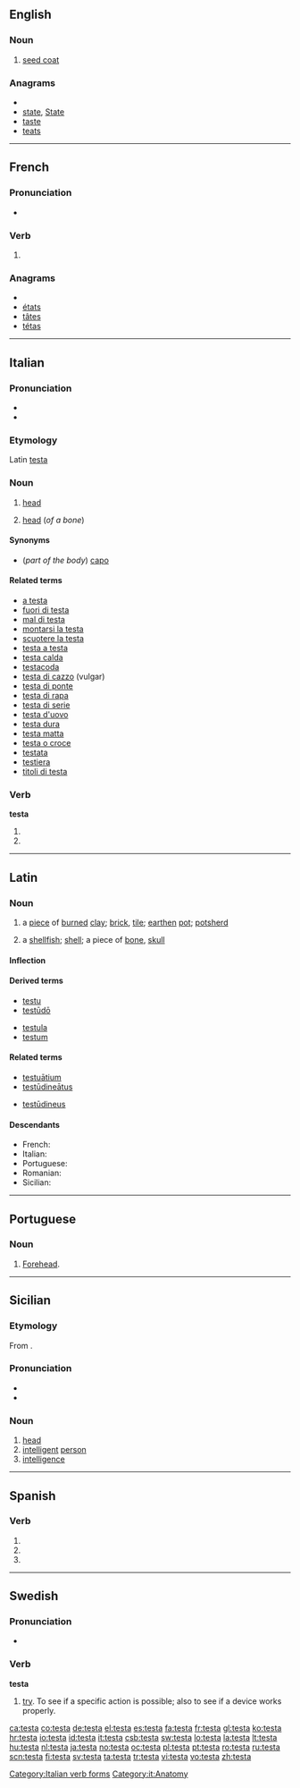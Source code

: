 ==English==

===Noun===
{{en-noun}}

# [[seed coat]]

===Anagrams===
* {{alphagram|aestt}}
* [[state#English|state]], [[State#English|State]]
* [[taste#English|taste]]
* [[teats#English|teats]]

----

==French==

===Pronunciation===
* {{IPA|lang=fr|/tɛs.ta/}}

===Verb===
{{fr-verb-form}}

# {{conjugation of|tester||3|s|[[past historic]]|lang=fr}}

===Anagrams===
* {{alphagram|aestt}}
* [[états#French|états]]
* [[tâtes#French|tâtes]]
* [[tétas#French|tétas]]

----

==Italian==
{{wikipedia|lang=it}}

===Pronunciation===
* {{IPA|[ˈtɛsta]|lang=it}}
* {{audio|It-la testa.ogg|Audio}}

===Etymology===
Latin [[testa]]

===Noun===
{{it-noun|test|f|a|e}}

# [[head]]
# {{skeleton|lang=it}} [[head]] (''of a bone'')

====Synonyms====
* (''part of the body'') [[capo]]

====Related terms====
* [[a testa]]
* [[fuori di testa]]
* [[mal di testa]]
* [[montarsi la testa]]
* [[scuotere la testa]]
* [[testa a testa]]
* [[testa calda]]
* [[testacoda]]
* [[testa di cazzo]] (vulgar)
* [[testa di ponte]]
* [[testa di rapa]]
* [[testa di serie]]
* [[testa d'uovo]]
* [[testa dura]]
* [[testa matta]]
* [[testa o croce]]
* [[testata]]
* [[testiera]]
* [[titoli di testa]]

===Verb===
'''testa'''

# {{form of|[[third-person|Third-person]] [[singular]] [[present tense]]|[[testare#Italian|testare]]|lang=Italian}}
# {{form of|[[second-person|Second-person]] singular [[imperative]]|testare#Italian|testare|lang=Italian}}

[[Category:Italian verb forms]]
[[Category:it:Anatomy]]

----

==Latin==

===Noun===
{{la-noun|testa|testae|testae|f|first}}

# a [[piece]] of [[burned]] [[clay]]; [[brick]], [[tile]]; [[earthen]] [[pot]]; [[potsherd]]
# {{figurative}} a [[shellfish]]; [[shell]]; a piece of [[bone]], [[skull]]

====Inflection====
{{la-decl-1st|test}}

====Derived terms====
{{top2}}
* [[testu]]
* [[testudo#Latin|testūdō]]
{{mid2}}
* [[testula]]
* [[testum]]
{{bottom}}

====Related terms====
{{top2}}
* [[testuatium|testuātium]]
* [[testudineatus|testūdineātus]]
{{mid2}}
* [[testudineus|testūdineus]]
{{bottom}}

====Descendants====
* French: {{l|fr|tête}}
* Italian: {{l|it|testa}}
* Portuguese: {{l|pt|testa}}
* Romanian: {{l|ro|ţeastă}}
* Sicilian: {{l|scn|testa}}

----

==Portuguese==

===Noun===
{{pt-noun-old|testa|f||s}}

# [[forehead|Forehead]].

----
==Sicilian==

===Etymology===
From {{etyl|la|scn}} {{term|testa||brick|lang=la}}.

===Pronunciation===
* {{IPA|/t̪ʲes(ʃ)ta/|lang=scn}}
* {{hyphenation|te|sta|lang=scn}}

===Noun===
{{scn-noun|test|f|a|i}}

# [[head]]
# [[intelligent]] [[person]]
# [[intelligence]]
----

==Spanish==

===Verb===
{{es-verb-form|testar}}

# {{es-verb form of|ending=ar|mood=imperative|sense=affirmative|pers=2|formal=no|number=singular|[[testar]]}}
# {{es-verb form of|ending=ar|mood=indicative|tense=present|pers=2|formal=yes|number=singular|[[testar]]}}
# {{es-verb form of|ending=ar|mood=indicative|tense=present|pers=3|number=singular|[[testar]]}}

----

==Swedish==

===Pronunciation===
* {{audio|Sv-testa.ogg|audio}}

===Verb===
'''testa'''

# [[try]]. To see if a specific action is possible; also to see if a device works properly.

[[ca:testa]]
[[co:testa]]
[[de:testa]]
[[el:testa]]
[[es:testa]]
[[fa:testa]]
[[fr:testa]]
[[gl:testa]]
[[ko:testa]]
[[hr:testa]]
[[io:testa]]
[[id:testa]]
[[it:testa]]
[[csb:testa]]
[[sw:testa]]
[[lo:testa]]
[[la:testa]]
[[lt:testa]]
[[hu:testa]]
[[nl:testa]]
[[ja:testa]]
[[no:testa]]
[[oc:testa]]
[[pl:testa]]
[[pt:testa]]
[[ro:testa]]
[[ru:testa]]
[[scn:testa]]
[[fi:testa]]
[[sv:testa]]
[[ta:testa]]
[[tr:testa]]
[[vi:testa]]
[[vo:testa]]
[[zh:testa]]